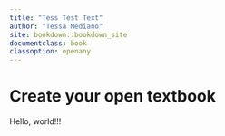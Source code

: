 ```yaml
---
title: "Tess Test Text"
author: "Tessa Mediano"
site: bookdown::bookdown_site
documentclass: book
classoption: openany
---
```


# Create your open textbook

Hello, world!!!
